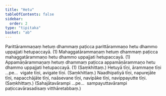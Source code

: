 ```yaml
---
title: "Hetu"
tableOfContents: false
sidebar:
  order: 2
type: "tipitaka"
basket: "ab"
---
```



<DynamicBreadcrumb />

<Division number="167">

<Paragraph number="611">
Parittārammaṇaṃ hetuṃ dhammaṃ paṭicca parittārammaṇo hetu dhammo uppajjati hetupaccayā. (1)
</Paragraph>

<Paragraph number="612">
Mahaggatārammaṇaṃ hetuṃ dhammaṃ paṭicca mahaggatārammaṇo hetu dhammo uppajjati hetupaccayā. (1)
</Paragraph>

<Paragraph number="613">
Appamāṇārammaṇaṃ hetuṃ dhammaṃ paṭicca appamāṇārammaṇo hetu dhammo uppajjati hetupaccayā. (1) (Saṃkhittaṃ.)
</Paragraph>

<Paragraph number="614">
Hetuyā tīṇi, ārammaṇe tīṇi …pe…  vigate tīṇi, avigate tīṇi. (Saṃkhittaṃ.)
</Paragraph>

<Paragraph number="615">
Naadhipatiyā tīṇi, napurejāte tīṇi, napacchājāte tīṇi, naāsevane tīṇi, navipāke tīṇi, navippayutte tīṇi. (Saṃkhittaṃ.)
</Paragraph>

<Paragraph number="616">
(Sahajātavārampi …pe…  sampayuttavārampi paṭiccavārasadisaṃ vitthāretabbaṃ.)
</Paragraph>
</Division>